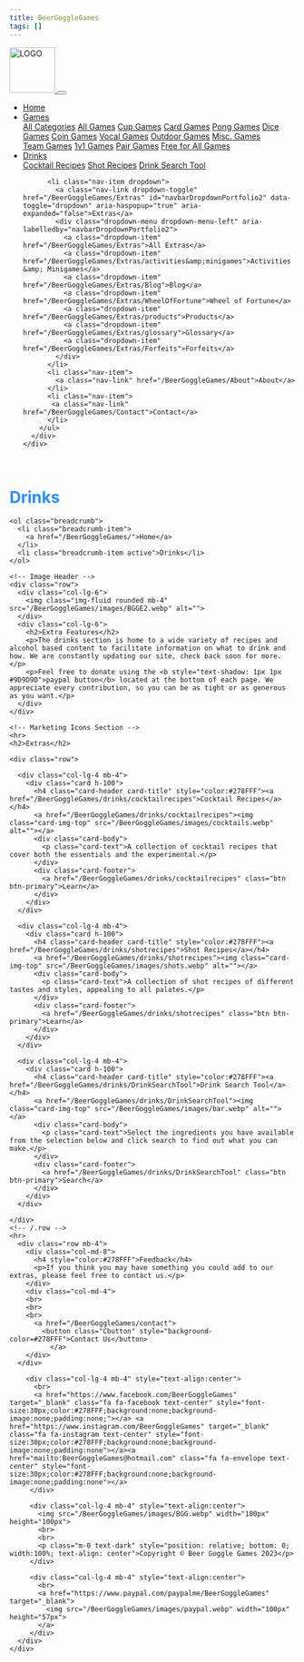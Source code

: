 ```yaml
---
title: BeerGoggleGames
tags: []
---
```


<!-- Navigation -->
  <nav class="navbar fixed-top navbar-expand-lg navbar-dark bg-white fixed-top">
    <div class="container">
      <a href="/BeerGoggleGames/">
      <img src="/BeerGoggleGames/images/BGG.webp" alt="LOGO" width="80" height="80">
      </a>
      <button class="navbar-toggler navbar-toggler-right" type="button" data-toggle="collapse" data-target="#navbarResponsive" aria-controls="navbarResponsive" aria-expanded="false" aria-label="Toggle navigation">
        <span class="navbar-toggler-icon"></span>
      </button>
      <div class="collapse navbar-collapse" id="navbarResponsive">
        <ul class="navbar-nav ml-auto">
          <li class="nav-item">
            <a class="nav-link" href="/BeerGoggleGames/">Home</a>
          </li>
          <li class="nav-item dropdown">
            <a class="nav-link dropdown-toggle" href="#" id="navbarDropdownPortfolio" data-toggle="dropdown" aria-haspopup="true" aria-expanded="false">Games</a>
            <div class="dropdown-menu dropdown-menu-left" aria-labelledby="navbarDropdownPortfolio">
              <a class="dropdown-item" href="/BeerGoggleGames/GameCategories">All Categories</a>
              <a class="dropdown-item" href="/BeerGoggleGames/GameCategories/AllGames">All Games</a>
                <a class="dropdown-item" href="/BeerGoggleGames/GameCategories/CupGames">Cup Games</a>
                <a class="dropdown-item" href="/BeerGoggleGames/GameCategories/CardGames">Card Games</a>
                <a class="dropdown-item" href="/BeerGoggleGames/GameCategories/PongGames">Pong Games</a>
                <a class="dropdown-item" href="/BeerGoggleGames/GameCategories/DiceGames">Dice Games</a>
                <a class="dropdown-item" href="/BeerGoggleGames/GameCategories/CoinGames">Coin Games</a>
                <a class="dropdown-item" href="/BeerGoggleGames/GameCategories/VocalGames">Vocal Games</a>
                <a class="dropdown-item" href="/BeerGoggleGames/GameCategories/OutdoorGames">Outdoor Games</a>
                <a class="dropdown-item" href="/BeerGoggleGames/GameCategories/MiscGames">Misc. Games</a>
                <div class="dropdown-divider"></div>
                <a class="dropdown-item" href="/BeerGoggleGames/GameCategories/TeamGames">Team Games</a>
                <a class="dropdown-item" href="/BeerGoggleGames/GameCategories/1v1Games">1v1 Games</a>
                <a class="dropdown-item" href="/BeerGoggleGames/GameCategories/PairGames">Pair Games</a>
                <a class="dropdown-item" href="/BeerGoggleGames/GameCategories/FreeForAllGames">Free for All Games</a>
              </div>
          </li>
          <li class="nav-item dropdown">
            <a class="nav-link dropdown-toggle" href="/BeerGoggleGames/Drinks" id="navbarDropdownPortfolio2" data-toggle="dropdown" aria-haspopup="true" aria-expanded="false">Drinks</a>
            <div class="dropdown-menu dropdown-menu-left" aria-labelledby="navbarDropdownPortfolio2">
              <a class="dropdown-item" href="/BeerGoggleGames/Drinks/CocktailRecipes">Cocktail Recipes</a>
              <a class="dropdown-item" href="/BeerGoggleGames/Drinks/ShotRecipes">Shot Recipes</a>
              <a class="dropdown-item" href="/BeerGoggleGames/Drinks/DrinkSearchTool">Drink Search Tool</a>
            </div>
          </li>
           
          <li class="nav-item dropdown">
            <a class="nav-link dropdown-toggle" href="/BeerGoggleGames/Extras" id="navbarDropdownPortfolio2" data-toggle="dropdown" aria-haspopup="true" aria-expanded="false">Extras</a>
            <div class="dropdown-menu dropdown-menu-left" aria-labelledby="navbarDropdownPortfolio2">
              <a class="dropdown-item" href="/BeerGoggleGames/Extras">All Extras</a>
              <a class="dropdown-item" href="/BeerGoggleGames/Extras/activities&amp;minigames">Activities &amp; Minigames</a>
              <a class="dropdown-item" href="/BeerGoggleGames/Extras/Blog">Blog</a>
              <a class="dropdown-item" href="/BeerGoggleGames/Extras/WheelOfFortune">Wheel of Fortune</a>
              <a class="dropdown-item" href="/BeerGoggleGames/Extras/products">Products</a>
              <a class="dropdown-item" href="/BeerGoggleGames/Extras/glossary">Glossary</a>
              <a class="dropdown-item" href="/BeerGoggleGames/Extras/Forfeits">Forfeits</a>
            </div>
          </li>
          <li class="nav-item">
            <a class="nav-link" href="/BeerGoggleGames/About">About</a>
          </li>
          <li class="nav-item">
           <a class="nav-link" href="/BeerGoggleGames/Contact">Contact</a>
          </li>
        </ul>
      </div>
    </div>
  </nav>

  <!-- Page Content -->
  <div class="container">
  <br>
    <!-- Page Heading/Breadcrumbs -->
    <h1 class="mt-4 mb-3" style="color:#278FFF">Drinks
    </h1>

    <ol class="breadcrumb">
      <li class="breadcrumb-item">
        <a href="/BeerGoggleGames/">Home</a>
      </li>
      <li class="breadcrumb-item active">Drinks</li>
    </ol>

    <!-- Image Header -->
    <div class="row">
      <div class="col-lg-6">
        <img class="img-fluid rounded mb-4" src="/BeerGoggleGames/images/BGGE2.webp" alt="">
      </div>
      <div class="col-lg-6">
        <h2>Extra Features</h2>
        <p>The drinks section is home to a wide variety of recipes and alcohol based content to facilitate information on what to drink and how. We are constantly updating our site, check back soon for more.</p>
        <p>Feel free to donate using the <b style="text-shadow: 1px 1px #9D9D9D">paypal button</b> located at the bottom of each page. We appreciate every contribution, so you can be as tight or as generous as you want.</p>
      </div>
    </div>
    
    <!-- Marketing Icons Section -->
    <hr>
    <h2>Extras</h2>
    
    <div class="row">
      
      <div class="col-lg-4 mb-4">
        <div class="card h-100">
          <h4 class="card-header card-title" style="color:#278FFF"><a href="/BeerGoggleGames/drinks/cocktailrecipes">Cocktail Recipes</a></h4>
          <a href="/BeerGoggleGames/drinks/cocktailrecipes"><img class="card-img-top" src="/BeerGoggleGames/images/cocktails.webp" alt=""></a>
          <div class="card-body">
            <p class="card-text">A collection of cocktail recipes that cover both the essentials and the experimental.</p>
          </div>
          <div class="card-footer">
            <a href="/BeerGoggleGames/drinks/cocktailrecipes" class="btn btn-primary">Learn</a>
          </div>
        </div>
      </div>
      
      <div class="col-lg-4 mb-4">
        <div class="card h-100">
          <h4 class="card-header card-title" style="color:#278FFF"><a href="/BeerGoggleGames/drinks/shotrecipes">Shot Recipes</a></h4>
          <a href="/BeerGoggleGames/drinks/shotrecipes"><img class="card-img-top" src="/BeerGoggleGames/images/shots.webp" alt=""></a>
          <div class="card-body">
            <p class="card-text">A collection of shot recipes of different tastes and styles, appealing to all palates.</p>
          </div>
          <div class="card-footer">
            <a href="/BeerGoggleGames/drinks/shotrecipes" class="btn btn-primary">Learn</a>
          </div>
        </div>
      </div>
      
      <div class="col-lg-4 mb-4">
        <div class="card h-100">
          <h4 class="card-header card-title" style="color:#278FFF"><a href="/BeerGoggleGames/drinks/DrinkSearchTool">Drink Search Tool</a></h4>
          <a href="/BeerGoggleGames/drinks/DrinkSearchTool"><img class="card-img-top" src="/BeerGoggleGames/images/bar.webp" alt=""></a>
          <div class="card-body">
            <p class="card-text">Select the ingredients you have available from the selection below and click search to find out what you can make.</p>
          </div>
          <div class="card-footer">
            <a href="/BeerGoggleGames/drinks/DrinkSearchTool" class="btn btn-primary">Search</a>
          </div>
        </div>
      </div>
      
    </div>
    <!-- /.row -->
    <hr>   
      <div class="row mb-4">
        <div class="col-md-8">
          <h4 style="color:#278FFF">Feedback</h4>
          <p>If you think you may have something you could add to our extras, please feel free to contact us.</p>
        </div>
        <div class="col-md-4">
        <br>
        <br>
        <br>
          <a href="/BeerGoggleGames/contact">
            <button class="Cbutton" style="background-color=#278FFF">Contact Us</button>
              </a>
        </div>
      </div>
  </div>
  <!-- /.container -->

  <!-- Footer -->
  <footer class="py-5 " style="background-image:url(images/background1.webp);background-repeat: repeat;background-size: 300px 300px;">
    <div class="container">
       <div class="row">
         
        <div class="col-lg-4 mb-4" style="text-align:center">
          <br>
          <a href="https://www.facebook.com/BeerGoggleGames" target="_blank" class="fa fa-facebook text-center" style="font-size:30px;color:#278FFF;background:none;background-image:none;padding:none;"></a> <a href="https://www.instagram.com/BeerGoggleGames" target="_blank" class="fa fa-instagram text-center" style="font-size:30px;color:#278FFF;background:none;background-image:none;padding:none"></a><a href="mailto:BeerGoggleGames@hotmail.com" class="fa fa-envelope text-center" style="font-size:30px;color:#278FFF;background:none;background-image:none;padding:none"></a>
         </div>
         
         <div class="col-lg-4 mb-4" style="text-align:center">
           <img src="/BeerGoggleGames/images/BGG.webp" width="100px" height="100px">
           <br>
           <br>
           <p class="m-0 text-dark" style="position: relative; bottom: 0; width:100%; text-align: center">Copyright © Beer Goggle Games 2023</p>
         </div>
      
         <div class="col-lg-4 mb-4" style="text-align:center">
           <br>
           <a href="https://www.paypal.com/paypalme/BeerGoggleGames" target="_blank">
             <img src="/BeerGoggleGames/images/paypal.webp" width="100px" height="57px">
           </a>
         </div>
      </div>
    </div>
  </footer>

  <!-- Bootstrap core JavaScript -->
  <script src="vendor/jquery/jquery.min.js"></script>
  <script src="vendor/bootstrap/js/bootstrap.bundle.min.js"></script>
